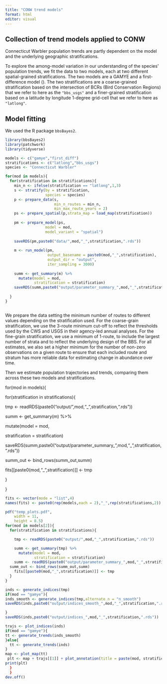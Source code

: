 ```yaml
---
title: "CONW trend models"
format: html
editor: visual
---
```


## Collection of trend models applied to CONW

Connecticut Warbler population trends are partly dependent on the model and the underlying geographic stratifications.

To explore the among-model variation in our understanding of the species' population trends, we fit the data to two models, each at two different spatial-grained stratifications. The two models are a GAMYE and a first-difference model (). The two stratifications are a coarse-grained stratification based on the intersection of BCRs (Bird Conservation Regions) that we refer to here as the `"bbs_usgs"` and a finer-grained stratification based on a latitude by longitude 1-degree grid-cell that we refer to here as `"latlong"`.

## Model fitting

We used the R package `bbsBayes2`.

```r
library(bbsBayes2)
library(patchwork)
library(tidyverse)

models <- c("gamye","first_diff")
stratifications <- c("latlong","bbs_usgs")
species <- "Connecticut Warbler"

for(mod in models){
  for(stratification in stratifications){
    min_n <- ifelse(stratification == "latlong",1,3)
    s <- stratify(by = stratification,
                  species = species)
    p <- prepare_data(s,
                      min_n_routes = min_n,
                      min_max_route_years = 2)
    ps <- prepare_spatial(p,strata_map = load_map(stratification))
    
    pm <- prepare_model(ps,
                  model = mod,
                  model_variant = "spatial")
    
    saveRDS(pm,paste0("data/",mod,"_",stratification,".rds"))
    
    m <- run_model(pm,
                   output_basename = paste0(mod,"_",stratification),
                   output_dir = "output",
                   iter_sampling = 3000)
    
    summ <- get_summary(m) %>% 
      mutate(model = mod,
             stratification = stratification)
    saveRDS(summ,paste0("output/parameter_summary_",mod,"_",stratification,".rds"))
  
  }
}



```

We prepare the data setting the minimum number of routes to different values depending on the stratification used. For the coarse-grain stratification, we use the 3-route minimum cut-off to reflect the thresholds used by the CWS and USGS in their agency-led annual analyses. For the fine-grain stratification, we use a minimum of 1-route, to include the largest number of strata and to reflect the underlying design of the BBS. For all estimates, we also set a higher minimum for the number of non-zero observations on a given route to ensure that each included route and stratum has more reliable data for estimating change in abundance over time.

Then we estimate population trajectories and trends, comparing them across these two models and stratifications.

for(mod in models){

for(stratification in stratifications){

tmp \<- readRDS(paste0("output/",mod,"\_",stratification,".rds"))

summ \<- get_summary(m) %\>%

mutate(model = mod,

stratification = stratification)

saveRDS(summ,paste0("output/parameter_summary\_",mod,"\_",stratification,".rds"))

summ_out \<- bind_rows(summ_out,summ)

fits\[\[paste0(mod,"\_",stratification)\]\] \<- tmp

}

}

```r

fits <- vector(mode = "list",4)
names(fits) <- paste0(rep(models,each = 2),"_",rep(stratifications,2))

pdf("temp_plots.pdf",
    width = 11,
    height = 8.5)
for(mod in models[2]){
  for(stratification in stratifications){

    tmp <- readRDS(paste0("output/",mod,"_",stratification,".rds"))

    summ <- get_summary(tmp) %>% 
      mutate(model = mod,
             stratification = stratification)
    summ <- readRDS(paste0("output/parameter_summary_",mod,"_",stratification,".rds"))
  summ_out <- bind_rows(summ_out,summ)
    fits[[paste0(mod,"_",stratification)]] <- tmp
  }
}

inds <- generate_indices(tmp)
if(mod == "gamye"){
inds_smooth <- generate_indices(tmp,alternate_n = "n_smooth")
saveRDS(inds,paste0("output/indices_smooth_",mod,"_",stratification,".rds"))

}
saveRDS(inds,paste0("output/indices_",mod,"_",stratification,".rds"))

trajs <- plot_indices(inds)
if(mod == "gamye"){
tt <- generate_trends(inds_smooth)
}else{
  tt <- generate_trends(inds)
}
map <- plot_map(tt)
 plt <- map + trajs[[1]] + plot_annotation(title = paste(mod, stratification)) 
print(plt)
  }
  }
dev.off()


```
